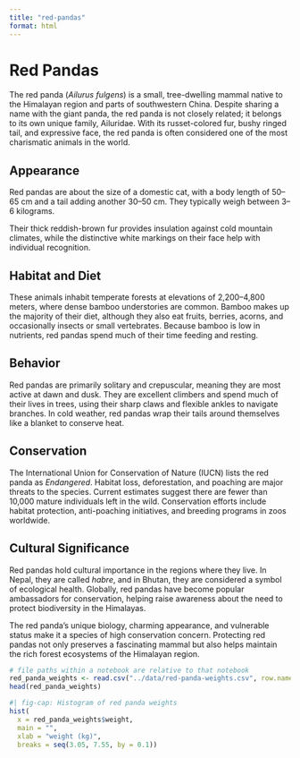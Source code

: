 ```yaml
---
title: "red-pandas"
format: html
---
```


# Red Pandas 

The red panda (*Ailurus fulgens*) is a small, tree-dwelling mammal native to the Himalayan region and parts of southwestern China. Despite sharing a name with the giant panda, the red panda is not closely related; it belongs to its own unique family, Ailuridae. With its russet-colored fur, bushy ringed tail, and expressive face, the red panda is often considered one of the most charismatic animals in the world. 

## Appearance

Red pandas are about the size of a domestic cat, with a body length of 50–65 cm and a tail adding another 30–50 cm. They typically weigh between 3–6 kilograms. 

Their thick reddish-brown fur provides insulation against cold mountain climates, while the distinctive white markings on their face help with individual recognition. 

## Habitat and Diet 

These animals inhabit temperate forests at elevations of 2,200–4,800 meters, where dense bamboo understories are common. Bamboo makes up the majority of their diet, although they also eat fruits, berries, acorns, and occasionally insects or small vertebrates. Because bamboo is low in nutrients, red pandas spend much of their time feeding and resting. 

## Behavior 

Red pandas are primarily solitary and crepuscular, meaning they are most active at dawn and dusk. They are excellent climbers and spend much of their lives in trees, using their sharp claws and flexible ankles to navigate branches. In cold weather, red pandas wrap their tails around themselves like a blanket to conserve heat. 

## Conservation 

The International Union for Conservation of Nature (IUCN) lists the red panda as *Endangered*. Habitat loss, deforestation, and poaching are major threats to the species. Current estimates suggest there are fewer than 10,000 mature individuals left in the wild. Conservation efforts include habitat protection, anti-poaching initiatives, and breeding programs in zoos worldwide. 

## Cultural Significance 

Red pandas hold cultural importance in the regions where they live. In Nepal, they are called *habre*, and in Bhutan, they are considered a symbol of ecological health. Globally, red pandas have become popular ambassadors for conservation, helping raise awareness about the need to protect biodiversity in the Himalayas.

The red panda’s unique biology, charming appearance, and vulnerable status make it a species of high conservation concern. Protecting red pandas not only preserves a fascinating mammal but also helps maintain the rich forest ecosystems of the Himalayan region.

```r
# file paths within a notebook are relative to that notebook
red_panda_weights <- read.csv("../data/red-panda-weights.csv", row.names = 1)
head(red_panda_weights)
```

```r
#| fig-cap: Histogram of red panda weights
hist(
  x = red_panda_weights$weight,
  main = "",
  xlab = "weight (kg)",
  breaks = seq(3.05, 7.55, by = 0.1))
```
